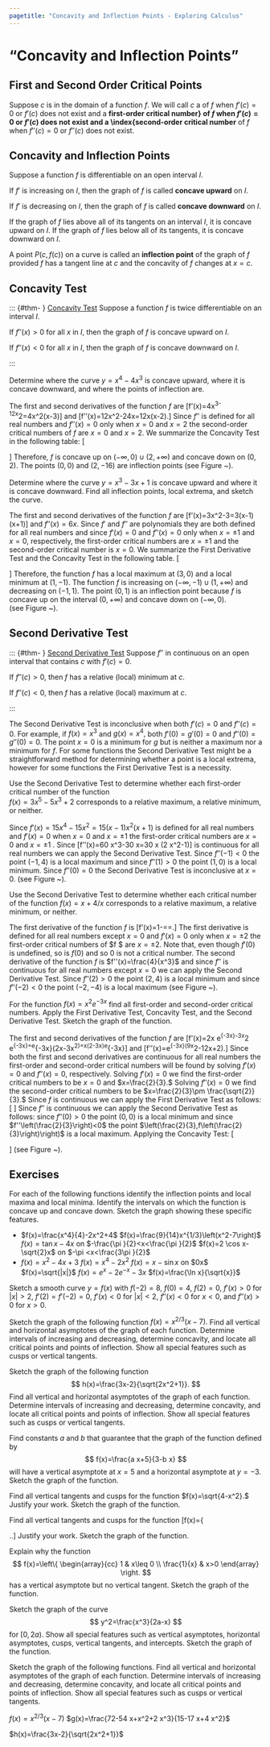 ```yaml
---
pagetitle: "Concavity and Inflection Points - Exploring Calculus"
---
```

# "Concavity and Inflection Points"

## First and Second Order Critical Points


::: {#def- } 
Suppose $c$ is in the domain of a function $f$. We will call $c$ a \index{first-order critical number} of $f$ when $f'(c)=0$ or $f'(c)$ does not exist and a \index{second-order critical number} **first-order critical number} of $f$ when $f'(c)=0$ or $f'(c)$ does not exist and a \index{second-order critical number**  of $f$ when $f''(c)=0$ or $f''(c)$ does not exist.
::: 

## Concavity and Inflection Points


::: {#def- } 
Suppose a function $f$ is differentiable on an open interval $I.$ 
 
\item If $f'$ is increasing on $I,$ then the graph of $f$ is called \index{concave upward} **concave upward**  on $I.$
\item If $f'$ is decreasing on $I,$ then the graph of $f$ is called \index{concave downward} **concave downward**  on $I.$
 
::: 

If the graph of $f$ lies above all of its tangents on an interval $I,$ it is concave upward on $I.$ If the graph of $f$ lies below all of its tangents, it is concave downward on $I.$ 


::: {#def- } 
A point $P(c,f(c))$ on a curve is called an \index{inflection point} **inflection point**  of the graph of $f$ provided $f$ has a tangent line at $c$ and the concavity of $f$ changes at $x=c$.
::: 

## Concavity Test


::: {#thm- } [Concavity Test]
Suppose a function $f$ is twice differentiable on an interval $I.$ 
 
\item If $f''(x)>0$ for all $x$ in $I,$ then the graph of $f$ is concave upward on $I.$
\item If $f''(x)<0$ for all $x$ in $I,$ then the graph of $f$ is concave downward on $I.$
 
::: 

::: {#exm- }  

Determine where the curve $y=x^4-4x^3$ is concave upward, where it is concave downward, and where the points of inflection are. 
::: 

\begin{figure}[h]
\begin{center}
{\includegraphics[width= 170pt]{_includes/concavity-and-curve-sketching-1.pdf}}
\caption{$y=x^4-4x^3$}
\label{fig:graph12}
\end{center}
\end{figure}

::: {.solution } 
The first and second derivatives of the function $f$ are
\[f'(x)=4x^3-12x^2=4x^2(x-3)\] and
\[f''(x)=12x^2-24x=12x(x-2).\]
Since $f''$ is defined for all real numbers and $f''(x)=0$ only when $x=0$ and $x=2$ the second-order critical numbers of $f$ are $x=0$ and $x=2$. We summarize the Concavity Test in the following table: 
\[
\begin{array}{c|c|c|l}
 \text{Interval} & f & f'' & \text{Conclusion} \\ \hline
 x<0 &   & + & \text{concave up} \\
 x=0 & 0  & 0 & \text{inflection point} \\
 0<x<2 &   & - & \text{concave down} \\
 x=2 & -16 & 0 & \text{inflection point} \\
 x>2 &   & + & \text{concave up}
\end{array}
\]
Therefore, $f$ is concave up on $(-\infty ,0)\cup (2,+\infty )$ and concave down on $(0,2).$ The points $(0,0)$ and $(2,-16)$ are inflection points (see Figure ~\ref{fig:graph12}). 
::: 


::: {#exm- }  
Determine where the curve $y=x^3-3x+1$ is concave upward and where it is concave downward. Find all inflection points, local extrema, and sketch the curve. 
::: 

\begin{figure}[h]
\begin{center}
{\includegraphics[width= 120pt,height= 120pt]{_includes/concavity-and-curve-sketching-2.pdf}}
\caption{ $y=x^3-3x+1$}
\label{fig:graph13}
\end{center}
\end{figure}

::: {.solution } 
The first and second derivatives of the function $f$ are
\[f'(x)=3x^2-3=3(x-1)(x+1)\] and
$f''(x)=6x.$ Since $f'$ and $f''$ are polynomials they are both defined for all real numbers and since $f'(x)=0$ and $f''(x)=0$ only when $x=\pm 1$ and $x=0$, respectively, the first-order critical numbers are $x=\pm 1$ and the second-order critical number is $x=0$.
We summarize the First Derivative Test and the Concavity Test in the following table. 
\[
\begin{array}{c|c|c|c|l}
 \text{Interval} & f & f' & f'' & \text{Conclusion} \\ \hline
 x<-1 &   & + &   & \text{increasing} \\
 x=-1 & 3 & 0 &   & \text{relative maximium} \\
 -1<x<1 &   & - &   & \text{decreasing} \\
 x=1 & -1 & 0 &   & \text{relative minimum} \\
 x>1 &   & + &   & \text{increasing} \\
 x<0 &   &   & - & \text{concave down} \\
 x=0 & 1 &   & 0 & \text{inflection point} \\
 x>0 &   &   & + & \text{concave up}
\end{array}
\]
Therefore, the function $f$ has a local maximum at $(3,0)$ and a local minimum at $(1,-1).$ The function $f$ is increasing on $(-\infty ,-1)\cup (1,+\infty )$ and decreasing on $(-1,1).$ The point $(0,1)$ is an inflection point because $f$ is concave up on the interval $(0,+\infty )$ and concave down on $(-\infty ,0).$  
(see Figure ~\ref{fig:graph13}). 
::: 

## Second Derivative Test


::: {#thm- } [Second Derivative Test] 
Suppose $f''$ in continuous on an open interval that contains $c$ with $f'(c)=0.$
 
\item If $f''(c)>0,$ then $f$ has a relative (local) minimum at $c.$
\item If $f''(c)<0,$ then $f$ has a relative (local) maximum at $c.$
 
::: 

The Second Derivative Test is inconclusive when both $f'(c)=0$ and $f''(c)=0.$ For example, if $f(x)=x^3$ and $g(x)=x^4,$ both  $f'(0)=g'(0)=0$ and $f''(0)=g''(0)=0.$  The point $x=0$ is a minimum for $g$ but is neither a maximum nor a minimum for $f.$ For some functions the Second Derivative Test might be a straightforward method for determining whether a point is a local extrema, however for some functions the First Derivative Test is a necessity.


::: {#exm- }  
Use the Second Derivative Test to determine whether each first-order critical number of the function  
$f(x)=3x^5-5x^3+2$ corresponds to a relative maximum, a relative minimum, or neither. 
::: 

\begin{figure}[h]
\begin{center}
{\includegraphics[width= 170pt]{_includes/concavity-and-curve-sketching-3.pdf}}
\caption{$f(x)=3x^5-5x^3+2$}
\label{fig:graph14}
\end{center}
\end{figure}

::: {.solution } 
Since $f'(x)=15 x^4-15 x^2=15 (x-1) x^2 (x+1)$ is defined for all real numbers and $f'(x)=0$ when $x=0$ and $x=\pm 1$ the first-order critical numbers are $x=0$ and $x=\pm 1$ . Since \[f''(x)=60 x^3-30 x=30 x \left(2 x^2-1\right)\] is continuous for all real numbers we can apply the Second Derivative Test. Since $f''(-1)<0$ the point $(-1,4)$ is a local maximum and since $f''(1)>0$ the point $(1,0)$ is a local minimum. Since $f''(0)=0$ the Second Derivative Test is inconclusive at $x=0$.  (see Figure ~\ref{fig:graph14}). 
::: 


::: {#exm- }  
Use the Second Derivative Test to determine whether each critical number of the function $f(x)= x+4/x$ corresponds to a relative maximum, a relative minimum, or neither. 
::: 

\begin{figure}[h]
\begin{center}
{\includegraphics[width= 170pt]{_includes/concavity-and-curve-sketching-4.pdf}}
\caption{$\ds f(x)= x+\frac{4}{x}$}
\label{fig:graph15}
\end{center}
\end{figure}

::: {.solution } 
The first derivative of the function $f$ is 
\[f'(x)=1-\frac{4}{x^2}=\frac{x^2-4}{x^2}=\frac{(x-2)(x+2)}{x^2}.\]
The first derivative is defined for all real numbers except $x=0$ and $f'(x)=0$ only when $x=\pm 2$ the first-order critical numbers of $f $ are $x= \pm 2$. Note that, even though $f'(0)$ is undefined, so is $f(0)$ and so $0$ is not a critical number. The second derivative of the function $f$ is 
$f''(x)=\frac{4}{x^3}$  and since $f''$ is continuous for all real numbers except $x=0$ we can apply the Second Derivative Test. Since $f''(2)>0$ the point $(2,4)$ is a local minimum and since $f''(-2)<0$ the point $(-2,-4)$ is a local maximum (see Figure ~\ref{fig:graph15}). 
::: 

::: {#exm- }  
For the function $f(x)=x^2e^{-3x}$ find all first-order and second-order critical numbers. Apply the First Derivative Test, Concavity Test, and the Second Derivative Test. Sketch the graph of the function.
::: 
 
\begin{figure}[h]
\begin{center}
{\includegraphics[width= 170pt]{_includes/concavity-and-curve-sketching-5.pdf}}
\caption{$f(x)=x^2e^{-3x}$}
\label{fig:graph16}
\end{center}
\end{figure}

::: {.solution } 
The first and second derivatives of the function $f$ are
\[f'(x)=2x e^{-3x}-3x^2 e^{-3x}=e^{-3x}\left(2x-3x^2\right)=x(2-3x)e^{-3x}\] and \[f''(x)=e^{-3x}\left(9x^2-12x+2\right).\] Since both the first and second derivatives are continuous for all real numbers the first-order and second-order critical numbers will be found by solving $f'(x)=0$ and $f''(x)=0$, respectively.   Solving $f'(x)=0$ we find the first-order critical numbers to be $x=0$ and $x=\frac{2}{3}.$ Solving $f''(x)=0$ we find the second-order critical numbers to be $x=\frac{2}{3}\pm \frac{\sqrt{2}}{3}.$ Since $f$ is continuous we can apply the First Derivative Test as follows:
\[ 
\begin{array}{c|c|c|l}
 \text{Interval} & f & f' & \text{Conclusion} \\[7pt] \hline
 x<0 &   & - & \text{decreasing} \\[7pt]
 x=0 & 0 & 0 & \text{relative minimum} \\[7pt]
 0<x<\frac{2}{3} &   & + & \text{increasing} \\[7pt]
 x=\frac{2}{3} & \frac{4}{9 e^2} & 0 & \text{relative maximum} \\[7pt]
 x>\frac{2}{3} &   & - & \text{decreasing}
\end{array}
\]
Since $f''$ is continuous we can apply the Second Derivative Test as follows: since $f''(0)>0$ the point $(0,0)$ is a local minimum and since $f''\left(\frac{2}{3}\right)<0$ the point $\left(\frac{2}{3},f\left(\frac{2}{3}\right)\right)$ is a local maximum. Applying the Concavity Test: 
\[
\begin{array}{c|c|c|l}
 \text{Interval} & f & f'' & \text{Conclusion} \\[7pt] \hline
 x<\frac{2}{3}-\frac{\sqrt{2}}{3} &   & + & \text{concave up} \\[7pt]
 x=\frac{2}{3}-\frac{\sqrt{2}}{3} & \frac{1}{9} \left(6-4 \sqrt{2}\right) e^{-2+\sqrt{2}} & 0 & \text{inflection point} \\[7pt]
 \frac{2}{3}-\frac{\sqrt{2}}{3}<x<\frac{2}{3}+\frac{\sqrt{2}}{3} &   & - & \text{concave down} \\[7pt]
 x=\frac{2}{3}+\frac{\sqrt{2}}{3} & \frac{2}{9} \left(3+2 \sqrt{2}\right) e^{-2-\sqrt{2}} & 0 & \text{inflection point} \\[7pt]
 x>\frac{2}{3}+\frac{\sqrt{2}}{3} &   & + & \text{concave up}
\end{array}
\]
(see Figure ~\ref{fig:graph16}). 
::: 


## Exercises

::: {#exr- } 
For each of the following functions identify the inflection points and local maxima and local minima. Identify the intervals on which the function is concave up and concave down. Sketch the graph showing these specific features. 
 
- $f(x)=\frac{x^4}{4}-2x^2+4$ 
\item 
$f(x)=\frac{9}{14}x^{1/3}\left(x^2-7\right)$ 
\item 
$f(x)=\tan  x-4x$ on $-\frac{\pi }{2}<x<\frac{\pi }{2}$ 
\item 
$f(x)=2 \cos  x-\sqrt{2}x$ on  $-\pi <x<\frac{3\pi }{2}$ 
- $f(x)=x^2-4x+3$ 
\item 
$f(x)=x^4-2x^2$
\item 
$f(x)=x-\sin  x$ on $0\leq  x\leq  2\pi $ 
\item 
$f(x)=\sqrt{|x|}$ 
\item 
$f(x)=e^x-2e^{-x}-3x$ 
\item 
$f(x)=\frac{\ln  x}{\sqrt{x}}$ 
 
::: 

::: {#exr- } 
Sketch a smooth curve $y=f(x)$ with $f(-2)=8,$ $f(0)=4,$ $f(2)=0,$ $f'(x)>0$ for $|x|>2,$ $f'(2)=f'(-2)=0,$ $f'(x)<0$ for $|x|<2,$ $f''(x)<0$ for $x<0,$ and $f''(x)>0$ for $x>0.$ 
::: 

::: {#exr- } 
Sketch the graph of the following function $f(x)=x^{2/3}(x-7) .$ Find all vertical and horizontal asymptotes of the graph of each function. Determine intervals of increasing and decreasing, determine concavity, and locate all critical points and points of inflection. Show all special features such as cusps or vertical tangents. 
::: 

::: {#exr- } 
Sketch the graph of the following function 
$$
h(x)=\frac{3x-2}{\sqrt{2x^2+1}}.
$$ 
Find all vertical and horizontal asymptotes of the graph of each function. Determine intervals of increasing and decreasing, determine concavity, and locate all critical points and points of inflection. Show all special features such as cusps or vertical tangents. 
::: 

::: {#exr- } 
Find constants $a$ and $b$ that guarantee that the graph of the function defined by 
$$
f(x)=\frac{a x+5}{3-b x}
$$
 will have a vertical asymptote at $x=5$ and a horizontal asymptote at $y=-3.$ Sketch the graph of the function. 
::: 

::: {#exr- } 
Find all vertical tangents and cusps for the function $f(x)=\sqrt{4-x^2}.$ Justify your work. Sketch the graph of the function. 
::: 

::: {#exr- } 
Find all vertical tangents and cusps for the function 
\[f(x)=\left\{
\begin{array}{cc}
 x^{1/3}+3 & x\leq 0 \\
 3-x^{1/5} & x\geq 0
\end{array}
\right..\] 
Justify your work. Sketch the graph of the function. 
::: 

::: {#exr- } 
Explain why the function 
$$
f(x)=\left\{
\begin{array}{cc}
 1 & x\leq 0 \\
 \frac{1}{x} & x>0
\end{array}
\right.
$$
has a vertical asymptote but no vertical tangent. Sketch the graph of the function. 
::: 

::: {#exr- } 
Sketch the graph of the curve 
$$
y^2=\frac{x^3}{2a-x}
$$ 
for [$0,2a$). Show all special features such as vertical asymptotes, horizontal asymptotes, cusps, vertical tangents, and intercepts. Sketch the graph of the function. 
::: 

::: {#exr- } 
Sketch the graph of the following functions. Find all vertical and horizontal asymptotes of the graph of each function. Determine intervals of increasing and decreasing, determine concavity, and locate all critical points and points of inflection. Show all special features such as cusps or vertical tangents. 
    
\item $f(x)=x^{2/3}(x-7)$ 
\item $g(x)=\frac{72-54 x+x^2+2 x^3}{15-17 x+4 x^2}$
\item $h(x)=\frac{3x-2}{\sqrt{2x^2+1}}$
 
::: 




